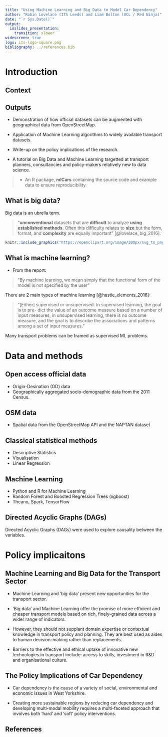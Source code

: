 ```yaml
---
title: "Using Machine Learning and Big Data to Model Car Dependency"
author: "Robin Lovelace (ITS Leeds) and Liam Bolton (UCL / Red Ninja)"
date: "`r Sys.Date()`"
output:
  ioslides_presentation:
    transition: slower
widescreen: true
logo: its-logo-square.png
bibliography: ../references.bib
---
```


# Introduction

## Context

## Outputs

- Demonstration of how official datasets can be augmented with geographical data from OpenStreetMap.

- Application of Machine Learning algorithms to widely available transport datasets.

- Write-up on the policy implications of the research.

- A tutorial on Big Data and Machine Learning targetted at transport planners, consultancies and policy-makers relatively new to data science.

> - An R package, **mlCars** containing the source code and example data to ensure reproducibility.

## What is big data?

Big data is an ubrella term.

> "**unconventional**  datasets  that  are  **difficult**  to  analyze
**using established methods**. Often this difficulty relates to **size** but the form, format, and **complexity** are equally important" [@lovelace_big_2016]. 

```r
knitr::include_graphics("https://openclipart.org/image/300px/svg_to_png/170637/1339577112.png")
```

## What is machine learning?

-  From the report: 

> "By machine learning, we mean simply that the functional form of the model is not specified by the user" 

There are 2 main types of machine learning [@hastie_elements_2016]:

> "[Either] supervised or unsupervised. In supervised learning, the goal is to pre-
dict the value of an outcome measure based on a number of input measures;
in unsupervised learning, there is no outcome measure, and the goal is to
describe the associations and patterns among a set of input measures."

Many transport problems can be framed as supervised ML problems.

# Data and methods

## Open access official data
- Origin-Desination (OD) data
- Geographically aggregated socio-demographic data from the 2011 Census.

## OSM data
- Spatial data from the OpenStreetMap API and the NAPTAN dataset

## Classical statistical methods
- Descriptive Statistics
- Visualisation
- Linear Regression

## Machine Learning
- Python and R for Machine Learning
- Random Forest and Boosted Regression Trees (xgboost)
- Theano, Spark, TensorFlow

## Directed Acyclic Graphs (DAGs)
Directed Acyclic Graphs (DAGs) were used to explore causality between the variables.

# Policy implicaitons

## Machine Learning and Big Data for the Transport Sector
- Machine Learning and 'big data' present new opportunities for the transport sector.

- 'Big data' and Machine Learning offer the promise of more efficient and cheaper transport models based on rich, finely-grained data across a wider range of indicators.

- However, they should not supplant domain expertise or contextual knowledge in transport policy and planning. They are best used as aides to human decision-making rather than replacements.

- Barriers to the effective and ethical uptake of innovative new technologies in transport include: access to skills, investment in R&D and organisational culture.

## The Policy Implications of Car Dependency
- Car dependency is the cause of a variety of social, environmental and economic issues in West Yorkshire. 

- Creating more sustainable regions by reducing car dependency and developing multi-modal mobility requires a multi-faceted approach that involves both ‘hard’ and ‘soft’ policy interventions.

## References

